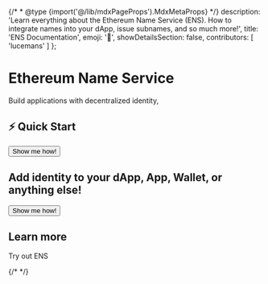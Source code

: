 
{/* * @type {import('@/lib/mdxPageProps').MdxMetaProps} */}
description: 'Learn everything about the Ethereum Name Service (ENS). How to integrate names into your dApp, issue subnames, and so much more!',
title: 'ENS Documentation',
emoji: '👋',
showDetailsSection: false,
contributors: [
'lucemans'
]
};

<h1>Ethereum Name Service</h1>

<p>Build applications with decentralized identity, </p>

<div className="flex gap-x-3">
    <div className="border p-4 rounded-lg border-gray-500 bg-gradient-to-r from-gray-500/20 to-gray-500/5 not-prose">
        <h2 className="font-bold text-lg text-gray-900">⚡ Quick Start</h2>
        <Button>Show me how!</Button>
    </div>
    <div className="grow border p-4 rounded-lg border-ens bg-gradient-to-r from-ens-500/20 to-ens-500/5 not-prose">
        <h2 className="font-bold text-lg text-blue-900">
            Add identity to your dApp, App, Wallet, or anything else!
        </h2>
        <Button variant="filled">Show me how!</Button>
    </div>

</div>

<h2>Learn more</h2>
<p>Try out ENS</p>

{/* <VideoComponent src="https://v3x.space/ens-docs/intro5" /> */}

<div className="grid grid-cols-2 gap-x-3 gap-y-3">
<QuickBannerLink
    title="I'm building a dApp"
    description="Learn how to integrate ENS into your dApp"
    href="/web"
    image="/home/grid_link_1.png"
/>

<QuickBannerLink
    title="I'm here to learn about resolution"
    description="Learn how ENS works under the hood, register, renew, resolvers, registries, and much more!"
    href="/resolution"
    image="/home/grid_link_2.png"
/>

<QuickBannerLink
    title="I'm looking for the DAO Governance Docs"
    description="Everything about the ENS DAO you find here!"
    href="/dao"
    image="/home/grid_link_3.png"
/>

<QuickBannerLink
    title="I'm not a developer how did I get here?"
    description="The support knowledgebase is a wondeful resource for any questions you might have!"
    href="https://support.ens.domains/"
    image="/home/grid_link_4.png"
/>
</div>
